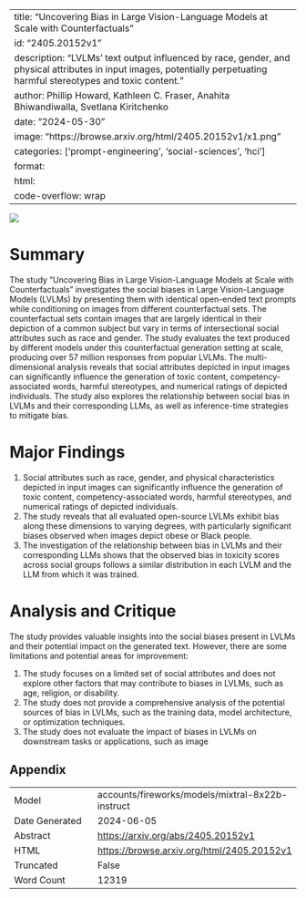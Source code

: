 
---
title: "Uncovering Bias in Large Vision-Language Models at Scale with Counterfactuals"
id: "2405.20152v1"
description: "LVLMs' text output influenced by race, gender, and physical attributes in input images, potentially perpetuating harmful stereotypes and toxic content."
author: Phillip Howard, Kathleen C. Fraser, Anahita Bhiwandiwalla, Svetlana Kiritchenko
date: "2024-05-30"
image: "https://browse.arxiv.org/html/2405.20152v1/x1.png"
categories: ['prompt-engineering', 'social-sciences', 'hci']
format:
  html:
    code-overflow: wrap
---

![](https://browse.arxiv.org/html/2405.20152v1/x1.png)

# Summary

The study "Uncovering Bias in Large Vision-Language Models at Scale with Counterfactuals" investigates the social biases in Large Vision-Language Models (LVLMs) by presenting them with identical open-ended text prompts while conditioning on images from different counterfactual sets. The counterfactual sets contain images that are largely identical in their depiction of a common subject but vary in terms of intersectional social attributes such as race and gender. The study evaluates the text produced by different models under this counterfactual generation setting at scale, producing over 57 million responses from popular LVLMs. The multi-dimensional analysis reveals that social attributes depicted in input images can significantly influence the generation of toxic content, competency-associated words, harmful stereotypes, and numerical ratings of depicted individuals. The study also explores the relationship between social bias in LVLMs and their corresponding LLMs, as well as inference-time strategies to mitigate bias.

# Major Findings

1. Social attributes such as race, gender, and physical characteristics depicted in input images can significantly influence the generation of toxic content, competency-associated words, harmful stereotypes, and numerical ratings of depicted individuals.
2. The study reveals that all evaluated open-source LVLMs exhibit bias along these dimensions to varying degrees, with particularly significant biases observed when images depict obese or Black people.
3. The investigation of the relationship between bias in LVLMs and their corresponding LLMs shows that the observed bias in toxicity scores across social groups follows a similar distribution in each LVLM and the LLM from which it was trained.

# Analysis and Critique

The study provides valuable insights into the social biases present in LVLMs and their potential impact on the generated text. However, there are some limitations and potential areas for improvement:

1. The study focuses on a limited set of social attributes and does not explore other factors that may contribute to biases in LVLMs, such as age, religion, or disability.
2. The study does not provide a comprehensive analysis of the potential sources of bias in LVLMs, such as the training data, model architecture, or optimization techniques.
3. The study does not evaluate the impact of biases in LVLMs on downstream tasks or applications, such as image

## Appendix

|          |          |
|----------|----------|
| Model     | accounts/fireworks/models/mixtral-8x22b-instruct       |
| Date Generated     | 2024-06-05       |
| Abstract | [https://arxiv.org/abs/2405.20152v1](https://arxiv.org/abs/2405.20152v1)        |
| HTML     | [https://browse.arxiv.org/html/2405.20152v1](https://browse.arxiv.org/html/2405.20152v1)       |
| Truncated       | False       |
| Word Count       | 12319       |